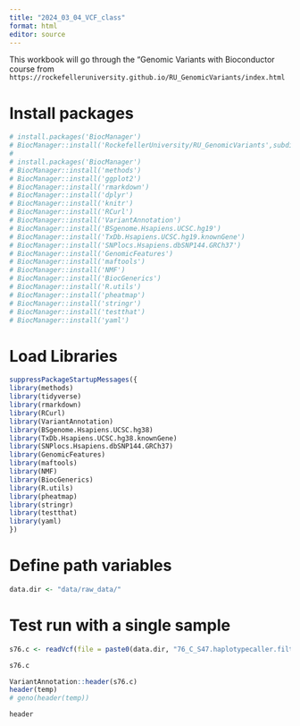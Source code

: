 ---
title: "2024_03_04_VCF_class"
format: html
editor: source
---

This workbook will go through the "Genomic Variants with Bioconductor course from `https://rockefelleruniversity.github.io/RU_GenomicVariants/index.html`

# Install packages

```{r}
# install.packages('BiocManager')
# BiocManager::install('RockefellerUniversity/RU_GenomicVariants',subdir='genomicvariants')
# 
# install.packages('BiocManager')
# BiocManager::install('methods')
# BiocManager::install('ggplot2')
# BiocManager::install('rmarkdown')
# BiocManager::install('dplyr')
# BiocManager::install('knitr')
# BiocManager::install('RCurl')
# BiocManager::install('VariantAnnotation')
# BiocManager::install('BSgenome.Hsapiens.UCSC.hg19')
# BiocManager::install('TxDb.Hsapiens.UCSC.hg19.knownGene')
# BiocManager::install('SNPlocs.Hsapiens.dbSNP144.GRCh37')
# BiocManager::install('GenomicFeatures')
# BiocManager::install('maftools')
# BiocManager::install('NMF')
# BiocManager::install('BiocGenerics')
# BiocManager::install('R.utils')
# BiocManager::install('pheatmap')
# BiocManager::install('stringr')
# BiocManager::install('testthat')
# BiocManager::install('yaml')
```

# Load Libraries

```{r}
suppressPackageStartupMessages({
library(methods)
library(tidyverse)
library(rmarkdown)
library(RCurl)
library(VariantAnnotation)
library(BSgenome.Hsapiens.UCSC.hg38)
library(TxDb.Hsapiens.UCSC.hg38.knownGene)
library(SNPlocs.Hsapiens.dbSNP144.GRCh37)
library(GenomicFeatures)
library(maftools)
library(NMF)
library(BiocGenerics)
library(R.utils)
library(pheatmap)
library(stringr)
library(testthat)
library(yaml)
})
```

# Define path variables

```{r}
data.dir <- "data/raw_data/"
```

# Test run with a single sample

```{r}
s76.c <- readVcf(file = paste0(data.dir, "76_C_S47.haplotypecaller.filtered_snpEff.ann.vcf"), "hg38")

s76.c
```

```{r}
VariantAnnotation::header(s76.c)
header(temp)
# geno(header(temp))

header
```












